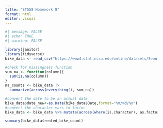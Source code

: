 ```yaml
---
title: "ST558 Homework 8"
format: html
editor: visual
---
```


```r
#| message: FALSE
#| echo: TRUE
#| warning: FALSE

library(janitor)
library(tidyverse)
bike_data <- read_csv("https://www4.stat.ncsu.edu/online/datasets/SeoulBikeData.csv",locale = locale(encoding = "ISO-8859-1"))

#check for missingness function
sum_na <- function(column){
  sum(is.na(column))
}
na_counts <- bike_data |>
  summarize(across(everything(), sum_na))

#convert the date to be an actual date
bike_data$date_new<-as.Date(bike_data$Date,format="%m/%d/%y")
#convert the character vars to factor
bike_data <- bike_data %>% mutate(across(where(is.character), as.factor))

```

```r
summary(bike_data$rented_bike_count)
```
